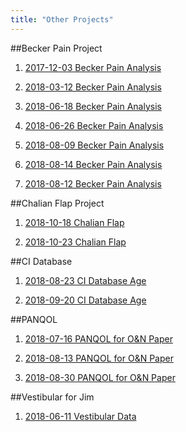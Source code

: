---
title: "Other Projects"
---




##Becker Pain Project

1. [2017-12-03 Becker Pain Analysis](../20171203_Becker_Pain.nb.html)

2. [2018-03-12 Becker Pain Analysis](../20180312_Becker_Pain.nb.html)

3. [2018-06-18 Becker Pain Analysis](../20180618_multi.nb.html)

4. [2018-06-26 Becker Pain Analysis](../20180626_multi.nb.html)

5. [2018-08-09 Becker Pain Analysis](../20180809_multi.nb.html)

6. [2018-08-14 Becker Pain Analysis](../20180814_multi.nb.html)

7. [2018-08-12 Becker Pain Analysis](../20180822_multi.nb.html)


##Chalian Flap Project

1. [2018-10-18 Chalian Flap](../20181018_Flap_RedCap.nb.html)

2. [2018-10-23 Chalian Flap](../20181023_Flap_RedCap.nb.html)

##CI Database

1. [2018-08-23 CI Database Age](../20180823_CI_Age.nb.html)

2. [2018-09-20 CI Database Age](../20180920_CI_Age.nb.html)

##PANQOL

1. [2018-07-16 PANQOL for O&N Paper](../20180711_PANQOL.nb.html)

2. [2018-08-13 PANQOL for O&N Paper](../20180813_PANQOL.nb.html)

3. [2018-08-30 PANQOL for O&N Paper](../20180830_PANQOL.nb.html)


##Vestibular for Jim

1. [2018-06-11 Vestibular Data](../201806011_Data.nb.html)

